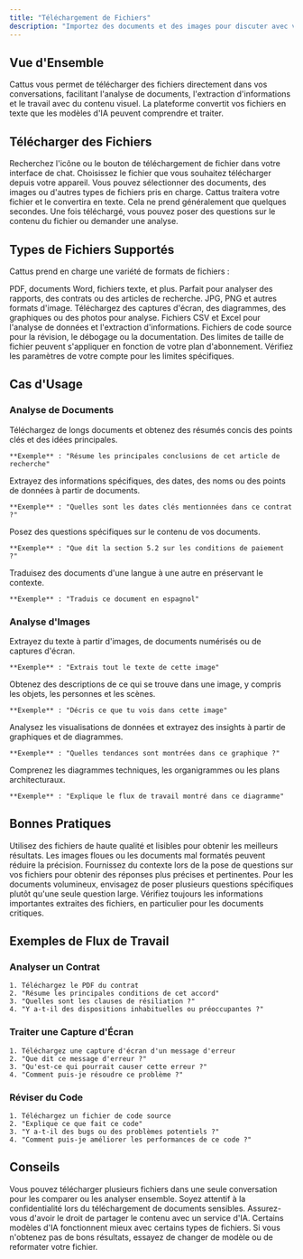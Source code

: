 ```yaml
---
title: "Téléchargement de Fichiers"
description: "Importez des documents et des images pour discuter avec vos fichiers"
---
```


## Vue d'Ensemble

Cattus vous permet de télécharger des fichiers directement dans vos conversations, facilitant l'analyse de documents, l'extraction d'informations et le travail avec du contenu visuel. La plateforme convertit vos fichiers en texte que les modèles d'IA peuvent comprendre et traiter.

## Télécharger des Fichiers

<Steps>
  <Step title="Cliquer sur le Bouton de Téléchargement">
    Recherchez l'icône ou le bouton de téléchargement de fichier dans votre interface de chat.
  </Step>

  <Step title="Sélectionner Votre Fichier">
    Choisissez le fichier que vous souhaitez télécharger depuis votre appareil. Vous pouvez sélectionner des documents, des images ou d'autres types de fichiers pris en charge.
  </Step>

  <Step title="Attendre le Traitement">
    Cattus traitera votre fichier et le convertira en texte. Cela ne prend généralement que quelques secondes.
  </Step>

  <Step title="Commencer à Poser des Questions">
    Une fois téléchargé, vous pouvez poser des questions sur le contenu du fichier ou demander une analyse.
  </Step>
</Steps>

## Types de Fichiers Supportés

Cattus prend en charge une variété de formats de fichiers :

<CardGroup cols={2}>
  <Card title="Documents" icon="file-lines">
    PDF, documents Word, fichiers texte, et plus. Parfait pour analyser des rapports, des contrats ou des articles de recherche.
  </Card>
  <Card title="Images" icon="image">
    JPG, PNG et autres formats d'image. Téléchargez des captures d'écran, des diagrammes, des graphiques ou des photos pour analyse.
  </Card>
  <Card title="Tableurs" icon="table">
    Fichiers CSV et Excel pour l'analyse de données et l'extraction d'informations.
  </Card>
  <Card title="Fichiers de Code" icon="code">
    Fichiers de code source pour la révision, le débogage ou la documentation.
  </Card>
</CardGroup>

<Info>
Des limites de taille de fichier peuvent s'appliquer en fonction de votre plan d'abonnement. Vérifiez les paramètres de votre compte pour les limites spécifiques.
</Info>

## Cas d'Usage

### Analyse de Documents

<AccordionGroup>
  <Accordion title="Résumé" icon="compress">
    Téléchargez de longs documents et obtenez des résumés concis des points clés et des idées principales.

    **Exemple** : "Résume les principales conclusions de cet article de recherche"
  </Accordion>

  <Accordion title="Extraction d'Informations" icon="magnifying-glass">
    Extrayez des informations spécifiques, des dates, des noms ou des points de données à partir de documents.

    **Exemple** : "Quelles sont les dates clés mentionnées dans ce contrat ?"
  </Accordion>

  <Accordion title="Réponses aux Questions" icon="circle-question">
    Posez des questions spécifiques sur le contenu de vos documents.

    **Exemple** : "Que dit la section 5.2 sur les conditions de paiement ?"
  </Accordion>

  <Accordion title="Traduction" icon="language">
    Traduisez des documents d'une langue à une autre en préservant le contexte.

    **Exemple** : "Traduis ce document en espagnol"
  </Accordion>
</AccordionGroup>

### Analyse d'Images

<AccordionGroup>
  <Accordion title="OCR (Reconnaissance de Texte)" icon="text">
    Extrayez du texte à partir d'images, de documents numérisés ou de captures d'écran.

    **Exemple** : "Extrais tout le texte de cette image"
  </Accordion>

  <Accordion title="Compréhension Visuelle" icon="eye">
    Obtenez des descriptions de ce qui se trouve dans une image, y compris les objets, les personnes et les scènes.

    **Exemple** : "Décris ce que tu vois dans cette image"
  </Accordion>

  <Accordion title="Analyse de Graphiques et Diagrammes" icon="chart-line">
    Analysez les visualisations de données et extrayez des insights à partir de graphiques et de diagrammes.

    **Exemple** : "Quelles tendances sont montrées dans ce graphique ?"
  </Accordion>

  <Accordion title="Interprétation de Diagrammes" icon="diagram-project">
    Comprenez les diagrammes techniques, les organigrammes ou les plans architecturaux.

    **Exemple** : "Explique le flux de travail montré dans ce diagramme"
  </Accordion>
</AccordionGroup>

## Bonnes Pratiques

<CardGroup cols={2}>
  <Card title="Fichiers Clairs" icon="file-check">
    Utilisez des fichiers de haute qualité et lisibles pour obtenir les meilleurs résultats. Les images floues ou les documents mal formatés peuvent réduire la précision.
  </Card>
  <Card title="Le Contexte Compte" icon="message">
    Fournissez du contexte lors de la pose de questions sur vos fichiers pour obtenir des réponses plus précises et pertinentes.
  </Card>
  <Card title="Décomposez" icon="list">
    Pour les documents volumineux, envisagez de poser plusieurs questions spécifiques plutôt qu'une seule question large.
  </Card>
  <Card title="Vérifiez les Résultats" icon="shield-check">
    Vérifiez toujours les informations importantes extraites des fichiers, en particulier pour les documents critiques.
  </Card>
</CardGroup>

## Exemples de Flux de Travail

### Analyser un Contrat

```text
1. Téléchargez le PDF du contrat
2. "Résume les principales conditions de cet accord"
3. "Quelles sont les clauses de résiliation ?"
4. "Y a-t-il des dispositions inhabituelles ou préoccupantes ?"
```

### Traiter une Capture d'Écran

```text
1. Téléchargez une capture d'écran d'un message d'erreur
2. "Que dit ce message d'erreur ?"
3. "Qu'est-ce qui pourrait causer cette erreur ?"
4. "Comment puis-je résoudre ce problème ?"
```

### Réviser du Code

```text
1. Téléchargez un fichier de code source
2. "Explique ce que fait ce code"
3. "Y a-t-il des bugs ou des problèmes potentiels ?"
4. "Comment puis-je améliorer les performances de ce code ?"
```

## Conseils

<Tip>
Vous pouvez télécharger plusieurs fichiers dans une seule conversation pour les comparer ou les analyser ensemble.
</Tip>

<Warning>
Soyez attentif à la confidentialité lors du téléchargement de documents sensibles. Assurez-vous d'avoir le droit de partager le contenu avec un service d'IA.
</Warning>

<Info>
Certains modèles d'IA fonctionnent mieux avec certains types de fichiers. Si vous n'obtenez pas de bons résultats, essayez de changer de modèle ou de reformater votre fichier.
</Info>
